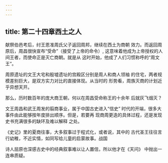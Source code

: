 ```yaml
---
---
---
```

title: 第二十四章西土之人
---



献祭伯邑考后，纣王恩准周氏父子返回周邦，继续在西土为商朝 效力。而返回周原后，周昌很快宣布“受命”（接受了上帝的命令）, 这意味着他成为上帝授权的人间王者，而使命正是灭亡商朝。就是从 这时开始，他成了人们习惯称呼的“周文王”。

周原遗址的文王大宅和殷墟遗址的宫殿区分别是周人和商人领袖 的住宅，两者规模差别巨大，是双方实力对比的直接体现。从当时的 形势看，周族灭商的计划近乎异想天开。

那么，历时数百年的庞大商王朝，何以在周昌受命称王的十余年 后就灰飞烟灭？

文王周昌和武王周发的翦商事业，属于中国古史进入“信史” 时代的开端，很多大事件由此能够按年度排出顺序。但是，若要再 现商周更迭的具体过程，还是发现史书充满很多的缺环及难以解释 之处。

《史记》里的夏商往事，大多叙事过于程式化，或者说，其中的 古代圣王往往言行幼稚，不近实情，如同写给儿童的启蒙故事。战国

诗人屈原也深感古史中的经典叙事难以让人置信，所以他才在《天问》 中抛出一连串质疑。